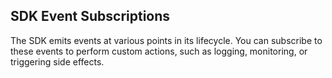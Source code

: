 ## SDK Event Subscriptions

The SDK emits events at various points in its lifecycle. You can subscribe to these events to perform custom actions, such as logging, monitoring, or triggering side effects.


